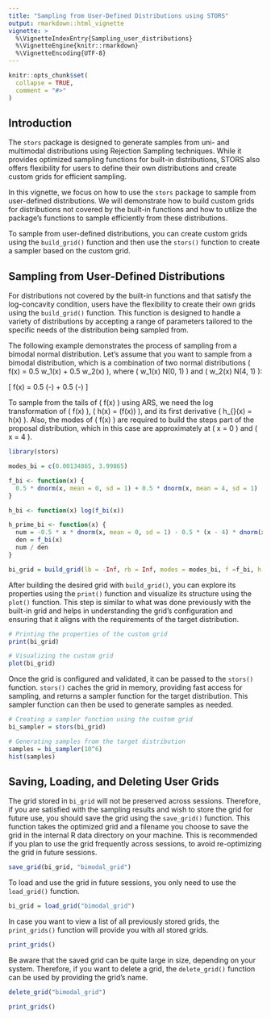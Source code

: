 ```yaml
---
title: "Sampling from User-Defined Distributions using STORS"
output: rmarkdown::html_vignette
vignette: >
  %\VignetteIndexEntry{Sampling_user_distributions}
  %\VignetteEngine{knitr::rmarkdown}
  %\VignetteEncoding{UTF-8}
---
```


```r
knitr::opts_chunk$set(
  collapse = TRUE,
  comment = "#>"
)
```

## Introduction

The `stors` package is designed to generate samples from uni- and multimodal distributions using Rejection Sampling techniques. While it provides optimized sampling functions for built-in distributions, STORS also offers flexibility for users to define their own distributions and create custom grids for efficient sampling.

In this vignette, we focus on how to use the `stors` package to sample from user-defined distributions. We will demonstrate how to build custom grids for distributions not covered by the built-in functions and how to utilize the package's functions to sample efficiently from these distributions.

To sample from user-defined distributions, you can create custom grids using the `build_grid()` function and then use the `stors()` function to create a sampler based on the custom grid.

## Sampling from User-Defined Distributions

For distributions not covered by the built-in functions and that satisfy the log-concavity condition, users have the flexibility to create their own grids using the `build_grid()` function. This function is designed to handle a variety of distributions by accepting a range of parameters tailored to the specific needs of the distribution being sampled from.

The following example demonstrates the process of sampling from a bimodal normal distribution. Let's assume that you want to sample from a bimodal distribution, which is a combination of two normal distributions \( f(x) = 0.5 w_1(x) + 0.5 w_2(x) \), where \( w_1(x) \sim N(0, 1) \) and \( w_2(x) \sim N(4, 1) \):

\[
f(x) =  0.5 \frac{1}{\sqrt{2 \pi}}  \exp\left(-\frac{x^2}{2}\right) + 0.5  \frac{1}{\sqrt{2 \pi}} \exp\left(-\frac{(x - 4)^2}{2}\right)
\]

To sample from the tails of \( f(x) \) using ARS, we need the log transformation of \( f(x) \), \( h(x) = \log(f(x)) \), and its first derivative \( h_{\text{prime}}(x) = \frac{d}{dx} h(x) \). Also, the modes of \( f(x) \) are required to build the steps part of the proposal distribution, which in this case are approximately at \( x = 0 \) and \( x = 4 \).

```r
library(stors)

modes_bi = c(0.00134865, 3.99865)

f_bi <- function(x) {
  0.5 * dnorm(x, mean = 0, sd = 1) + 0.5 * dnorm(x, mean = 4, sd = 1)
}

h_bi <- function(x) log(f_bi(x))

h_prime_bi <- function(x) {
  num = -0.5 * x * dnorm(x, mean = 0, sd = 1) - 0.5 * (x - 4) * dnorm(x, mean = 4, sd = 1)
  den = f_bi(x)
  num / den
}

bi_grid = build_grid(lb = -Inf, rb = Inf, modes = modes_bi, f =f_bi, h = h_bi, h_prime = h_prime_bi)
```

After building the desired grid with `build_grid()`, you can explore its properties using the `print()` function and visualize its structure using the `plot()` function. This step is similar to what was done previously with the built-in grid and helps in understanding the grid's configuration and ensuring that it aligns with the requirements of the target distribution.

```r
# Printing the properties of the custom grid
print(bi_grid)

# Visualizing the custom grid
plot(bi_grid)
```

Once the grid is configured and validated, it can be passed to the `stors()` function. `stors()` caches the grid in memory, providing fast access for sampling, and returns a sampler function for the target distribution. This sampler function can then be used to generate samples as needed.

```r
# Creating a sampler function using the custom grid
bi_sampler = stors(bi_grid)

# Generating samples from the target distribution
samples = bi_sampler(10^6)
hist(samples)
```

## Saving, Loading, and Deleting User Grids

The grid stored in `bi_grid` will not be preserved across sessions. Therefore, if you are satisfied with the sampling results and wish to store the grid for future use, you should save the grid using the `save_grid()` function. This function takes the optimized grid and a filename you choose to save the grid in the internal R data directory on your machine. This is recommended if you plan to use the grid frequently across sessions, to avoid re-optimizing the grid in future sessions.

```r
save_grid(bi_grid, "bimodal_grid")
```

To load and use the grid in future sessions, you only need to use the `load_grid()` function.

```r
bi_grid = load_grid("bimodal_grid")
```

In case you want to view a list of all previously stored grids, the `print_grids()` function will provide you with all stored grids.

```r
print_grids()
```

Be aware that the saved grid can be quite large in size, depending on your system. Therefore, if you want to delete a grid, the `delete_grid()` function can be used by providing the grid's name.

```r
delete_grid("bimodal_grid")

print_grids()
```
